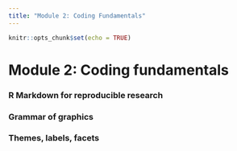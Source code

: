 ```yaml
---
title: "Module 2: Coding Fundamentals"
---
```


```r
knitr::opts_chunk$set(echo = TRUE)
```

# Module 2: Coding fundamentals

### R Markdown for reproducible research

### Grammar of graphics

### Themes, labels, facets

